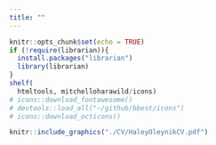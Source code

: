 ```yaml
---
title: ""
---
```


```r
knitr::opts_chunk$set(echo = TRUE)
if (!require(librarian)){
  install.packages("librarian")
  library(librarian)
}
shelf(
  htmltools, mitchelloharawild/icons)
# icons::download_fontawesome()
# devtools::load_all("~/github/bbest/icons")
# icons::download_octicons()
```

```r
knitr::include_graphics("./CV/HaleyOleynikCV.pdf")
```






